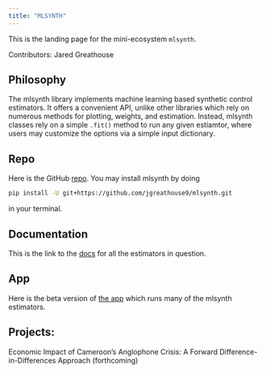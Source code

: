 ```yaml
---
title: "MLSYNTH"
---
```


This is the landing page for the mini-ecosystem `mlsynth`.

Contributors: Jared Greathouse

## Philosophy

The mlsynth library implements machine learning based synthetic control estimators. It offers a convenient API, unlike other libraries which rely on numerous methods for plotting, weights, and estimation. Instead, mlsynth classes rely on a simple `.fit()` method to run any given estiamtor, where users may customize the options via a simple input dictionary.

## Repo

Here is the GitHub [repo](https://github.com/jgreathouse9/mlsynth). You may install mlsynth by doing

```bash
pip install -U git+https://github.com/jgreathouse9/mlsynth.git
```

in your terminal.

## Documentation

This is the link to the [docs](https://mlsynth.readthedocs.io) for all the estimators in question.

## App

Here is the beta version of [the app](https://mlsynthapp.streamlit.app/) which runs many of the mlsynth estimators.

## Projects:

Economic Impact of Cameroon’s Anglophone Crisis: A Forward Difference-in-Differences Approach (forthcoming)
